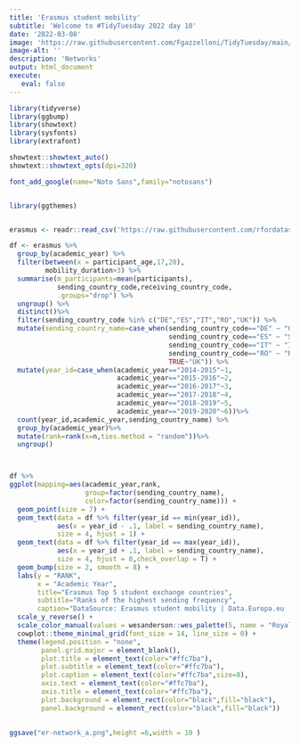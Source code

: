 ```yaml
---
title: 'Erasmus student mobility'
subtitle: 'Welcome to #TidyTuesday 2022 day 10'
date: '2022-03-08'
image: 'https://raw.githubusercontent.com/Fgazzelloni/TidyTuesday/main/data/2022/w10_erasmus/er-network.png'
image-alt: ''
description: 'Networks'
output: html_document
execute: 
   eval: false
---
```


```r

library(tidyverse)
library(ggbump)
library(showtext)
library(sysfonts)
library(extrafont)

showtext::showtext_auto()
showtext::showtext_opts(dpi=320)

font_add_google(name="Noto Sans",family="notosans")


library(ggthemes)


erasmus <- readr::read_csv('https://raw.githubusercontent.com/rfordatascience/tidytuesday/master/data/2022/2022-03-08/erasmus.csv')

df <- erasmus %>%
  group_by(academic_year) %>%
  filter(between(x = participant_age,17,28),
         mobility_duration>3) %>%
  summarise(m_participants=mean(participants),
            sending_country_code,receiving_country_code,
            .groups="drop") %>%
  ungroup() %>%
  distinct()%>%
  filter(sending_country_code %in% c("DE","ES","IT","RO","UK")) %>%
  mutate(sending_country_name=case_when(sending_country_code=="DE" ~ "Germany",
                                        sending_country_code=="ES" ~ "Spain",
                                        sending_country_code=="IT" ~ "Italy",
                                        sending_country_code=="RO" ~ "Romania",
                                        TRUE~"UK")) %>%
  mutate(year_id=case_when(academic_year=="2014-2015"~1,
                           academic_year=="2015-2016"~2,
                           academic_year=="2016-2017"~3,
                           academic_year=="2017-2018"~4,
                           academic_year=="2018-2019"~5,
                           academic_year=="2019-2020"~6))%>%
  count(year_id,academic_year,sending_country_name) %>%
  group_by(academic_year)%>%
  mutate(rank=rank(x=n,ties.method = "random"))%>%
  ungroup()



df %>%
ggplot(mapping=aes(academic_year,rank,
                   group=factor(sending_country_name),
                   color=factor(sending_country_name))) +
  geom_point(size = 7) +
  geom_text(data = df %>% filter(year_id == min(year_id)),
            aes(x = year_id - .1, label = sending_country_name), 
            size = 4, hjust = 1) +
  geom_text(data = df %>% filter(year_id == max(year_id)),
            aes(x = year_id + .1, label = sending_country_name), 
            size = 4, hjust = 0,check_overlap = T) +
  geom_bump(size = 2, smooth = 8) +
  labs(y = "RANK",
       x = "Academic Year",
       title="Erasmus Top 5 student exchange countries",
       subtitle="Ranks of the highest sending frequency",
       caption="DataSource: Erasmus student mobility | Data.Europa.eu | Wimdu.co\nDataViz: Federica Gazzelloni | #TidyTuesday Week 10 Erasmus") +
  scale_y_reverse() +
  scale_color_manual(values = wesanderson::wes_palette(5, name = "Royal2"))+
  cowplot::theme_minimal_grid(font_size = 14, line_size = 0) +
  theme(legend.position = "none",
        panel.grid.major = element_blank(),
        plot.title = element_text(color="#ffc7ba"),
        plot.subtitle = element_text(color="#ffc7ba"),
        plot.caption = element_text(color="#ffc7ba",size=8),
        axis.text = element_text(color="#ffc7ba"),
        axis.title = element_text(color="#ffc7ba"),
        plot.background = element_rect(color="black",fill="black"),
        panel.background = element_rect(color="black",fill="black"))
 

ggsave("er-network_a.png",height =6,width = 10 )  


```
